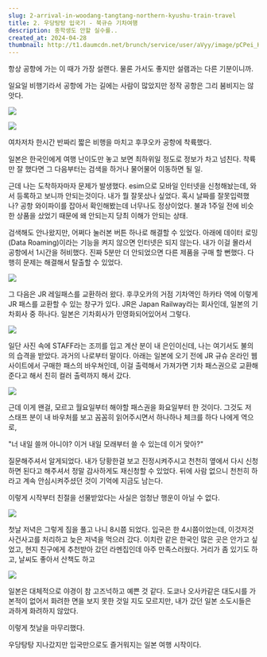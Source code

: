 ```yaml
---
slug: 2-arrival-in-woodang-tangtang-northern-kyushu-train-travel
title: 2. 우당탕탕 입국기 - 북규슈 기차여행
description: 중학생도 안할 실수를..
created_at: 2024-04-28
thumbnail: http://t1.daumcdn.net/brunch/service/user/aVyy/image/pCPei_HAROaXHJG0tzFqKPAde5g.HEIC
---
```


항상 공항에 가는 이 때가 가장 설랜다. 물론 가서도 좋지만 설램과는 다른 기분이니까.

일요일 비행기라서 공항에 가는 길에는 사람이 많았지만 정작 공항은 그리 붐비지는 않앗다.

![](http://t1.daumcdn.net/brunch/service/user/aVyy/image/1aHvP5fm7_5Sa5MhAX-mOU2Qsy0.HEIC)

![](http://t1.daumcdn.net/brunch/service/user/aVyy/image/J9rPGBsEyv3xSXVle2MATykCAp0.HEIC)

여차저차 한시간 반짜리 짧은 비행을 마치고 후쿠오카 공항에 착륙했다.

일본은 한국인에게 여행 난이도만 놓고 보면 최하위일 정도로 정보가 차고 넘친다. 착륙만 잘 했다면 그 다음부터는 검색을 하거나 물어물어
이동하면 될 일.

근데 나는 도착하자마자 문제가 발생했다. esim으로 모바일 인터넷을 신청해놨는데, 와서 등록하고 보니까 안되는것이다. 내가 뭘 잘못샀나
싶었다. 혹시 날짜를 잘못입력했나? 공항 와이파이를 잡아서 확인해봤는데 너무나도 정상이었다. 불과 1주일 전에 비슷한 상품을 샀었기 때문에
왜 안되는지 당최 이해가 안되는 상태.

검색해도 안나왔지만, 어쩌다 눌러본 버튼 하나로 해결할 수 있었다. 아래에 데이터 로밍(Data Roaming)이라는 기능을 켜지 않으면
인터넷은 되지 않는다. 내가 이걸 몰라서 공항에서 1시간을 허비했다. 진짜 5분만 더 안되었으면 다른 제품을 구매 할 뻔했다. 다행히 문제는
해결해서 탈출할 수 있었다.

![](http://t1.daumcdn.net/brunch/service/user/aVyy/image/vU3B62iwt2eyNvjLC91n8eU9EYk.jpeg)

그 다음은 JR 레일패스를 교환하러 왔다. 후쿠오카의 거점 기차역인 하카타 역에 이렇게 JR 패스를 교환할 수 있는 창구가 있다. JR은
Japan Railway라는 회사인데, 일본의 기차회사 중 하나다. 일본은 기차회사가 민영화되어있어서 그렇다.

![](http://t1.daumcdn.net/brunch/service/user/aVyy/image/D8aTPbraf7zSmn3Gnf6s9sphSws.HEIC)

일단 사진 속에 STAFF라는 조끼를 입고 계산 분이 내 은인이신데, 나는 여기서도 불의의 습격을 받았다. 과거의 나로부터 말이다. 아래는
일본에 오기 전에 JR 규슈 온라인 웹사이트에서 구매한 패스의 바우쳐인데, 이걸 출력해서 가져가면 기차 패스권으로 교환해준다고 해서 친히
컬러 출력까지 해서 갔다.

![](http://t1.daumcdn.net/brunch/service/user/aVyy/image/FdmPJ_fEv2tkJxxEZ1hy-o7eb_g.jpeg)

근데 이게 왠걸, 모르고 월요일부터 해야할 패스권을 화요일부터 한 것이다. 그것도 저 스태프 분이 내 바우처를 보고 꼼꼼히 읽어주시면서
하나하나 체크를 하다 나에게 역으로,

"너 내일 쓸꺼 아니야? 이거 내일 모래부터 쓸 수 있는데 이거 맞아?"

질문해주셔서 알게되었다. 내가 당황한걸 보고 진정시켜주시고 천천히 옆에서 다시 신청하면 된다고 해주셔서 정말 감사하게도 재신청할 수 있었다.
뒤에 사람 없으니 천천히 하라고 계속 안심시켜주셨던 것이 기억에 지금도 남는다.

이렇게 시작부터 친절을 선물받았다는 사실은 엄청난 행운이 아닐 수 없다.

![](http://t1.daumcdn.net/brunch/service/user/aVyy/image/c2AeZWV8bxXU6S_fY_70g_GWQL8.HEIC)

첫날 저녁은 그렇게 짐을 풀고 나니 8시쯤 되었다. 입국은 한 4시쯤이었는데, 이것저것 사건사고를 처리하고 늦은 저녁을 먹으러 갔다. 이치란
같은 한국인 많은 곳은 안가고 싶었고, 현지 친구에게 추천받아 갔던 라멘집인데 아주 만족스러웠다. 거리가 좀 있기도 하고, 날씨도 좋아서
산책도 하고

![](http://t1.daumcdn.net/brunch/service/user/aVyy/image/5KR0QxfUw37i3ldX1uk1ufOR4aI.HEIC)

일본은 대체적으로 야경이 참 고즈넉하고 예쁜 것 같다. 도쿄나 오사카같은 대도시를 가본적이 없어서 화려한 면을 보지 못한 것일 지도
모르지만, 내가 갔던 일본 소도시들은 과하게 화려하지 않았다.

이렇게 첫날을 마무리했다.

우당탕탕 지나갔지만 입국만으로도 즐거워지는 일본 여행 시작이다.
